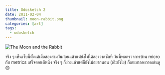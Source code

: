 ```yaml
---
title: Odosketch 2
date: 2011-02-04
thumbnail: moon-rabbit.png
categories: [art]
tags:
  - odosketch
---
```


![The Moon and the Rabbit](./moon-rabbit.png)

จริง ๆ เห็นเว็บนี้ตั้งแต่เมื่อสองสามวันก่อนแล้วแต่ยังไม่ได้ลองวาดซักที วันนี้พอตรวจการบ้าน micro กับ metrics เสร็จตอนตีหนึ่ง จริง ๆ ก็ง่วงแล้วแต่ก็ยังไม่อยากนอน (เอ๊ะยังไง) ก็เลยมาลองวาดเล่นดู 😊
